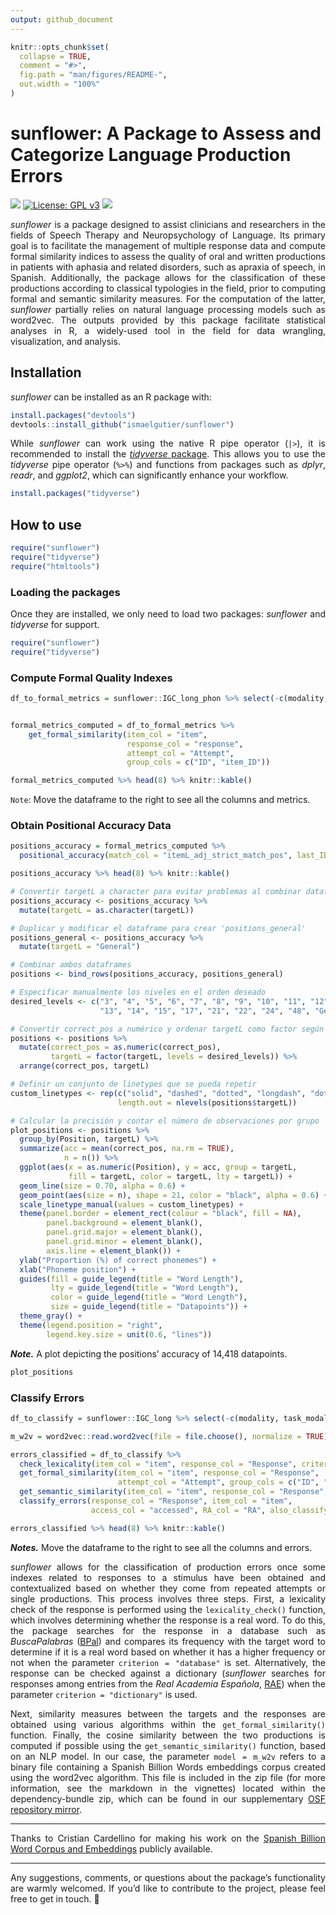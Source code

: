 ```yaml
---
output: github_document
---
```


<!-- README.md is generated from README.Rmd. Please edit that file -->

```r
knitr::opts_chunk$set(
  collapse = TRUE,
  comment = "#>",
  fig.path = "man/figures/README-",
  out.width = "100%"
)
```

# sunflower: A Package to Assess and Categorize Language Production Errors

<!-- badges start -->

![](https://img.shields.io/badge/sunflower-v._0.9.13-orange?style=flat&link=https%3A%2F%2Fgithub.com%2Fismaelgutier%2Fsunflower) [![License: GPL v3](https://img.shields.io/badge/License-GPLv3-blue.svg)](https://www.gnu.org/licenses/gpl-3.0) ![](https://img.shields.io/badge/Language-grey?style=flat&logo=R&color=grey&link=https%3A%2F%2Fwww.r-project.org%2F)

<!-- badges end -->

<div align="justify">

*sunflower* is a package designed to assist clinicians and researchers in the fields of Speech Therapy and Neuropsychology of Language. Its primary goal is to facilitate the management of multiple response data and compute formal similarity indices to assess the quality of oral and written productions in patients with aphasia and related disorders, such as apraxia of speech, in Spanish. Additionally, the package allows for the classification of these productions according to classical typologies in the field, prior to computing formal and semantic similarity measures. For the computation of the latter, *sunflower* partially relies on natural language processing models such as word2vec. The outputs provided by this package facilitate statistical analyses in R, a widely-used tool in the field for data wrangling, visualization, and analysis.

## Installation

*sunflower* can be installed as an R package with:

```r
install.packages("devtools")
devtools::install_github("ismaelgutier/sunflower")
```
While *sunflower* can work using the native R pipe operator (`|>`), it is recommended to install the [*tidyverse* package](https://www.tidyverse.org/). This allows you to use the *tidyverse* pipe operator (`%>%`) and functions from packages such as *dplyr*, *readr*, and *ggplot2*, which can significantly enhance your workflow.

```r
install.packages("tidyverse")
```

## How to use

```r
require("sunflower")
require("tidyverse")
require("htmltools")
```

### Loading the packages

Once they are installed, we only need to load two packages: *sunflower* and *tidyverse* for support.

```r
require("sunflower")
require("tidyverse")
```

### Compute Formal Quality Indexes

```r
df_to_formal_metrics = sunflower::IGC_long_phon %>% select(-c(modality, task_modality,task_type, test, task))


formal_metrics_computed = df_to_formal_metrics %>% 
    get_formal_similarity(item_col = "item", 
                          response_col = "response",
                          attempt_col = "Attempt",
                          group_cols = c("ID", "item_ID"))

formal_metrics_computed %>% head(8) %>% knitr::kable()

```
`Note`: Move the dataframe to the right to see all the columns and metrics.


### Obtain Positional Accuracy Data

```r
positions_accuracy = formal_metrics_computed %>% 
  positional_accuracy(match_col = "itemL_adj_strict_match_pos", last_ID_col = "targetL")

positions_accuracy %>% head(8) %>% knitr::kable()
```
```r
# Convertir targetL a character para evitar problemas al combinar dataframes
positions_accuracy <- positions_accuracy %>%
  mutate(targetL = as.character(targetL))

# Duplicar y modificar el dataframe para crear 'positions_general'
positions_general <- positions_accuracy %>%
  mutate(targetL = "General")

# Combinar ambos dataframes
positions <- bind_rows(positions_accuracy, positions_general)

# Especificar manualmente los niveles en el orden deseado
desired_levels <- c("3", "4", "5", "6", "7", "8", "9", "10", "11", "12",
                    "13", "14", "15", "17", "21", "22", "24", "48", "General")

# Convertir correct_pos a numérico y ordenar targetL como factor según desired_levels
positions <- positions %>%
  mutate(correct_pos = as.numeric(correct_pos),
         targetL = factor(targetL, levels = desired_levels)) %>%
  arrange(correct_pos, targetL)

# Definir un conjunto de linetypes que se pueda repetir
custom_linetypes <- rep(c("solid", "dashed", "dotted", "longdash", "dotdash"),
                        length.out = nlevels(positions$targetL))

# Calcular la precisión y contar el número de observaciones por grupo
plot_positions <- positions %>%
  group_by(Position, targetL) %>%
  summarize(acc = mean(correct_pos, na.rm = TRUE),
            n = n()) %>%
  ggplot(aes(x = as.numeric(Position), y = acc, group = targetL,
             fill = targetL, color = targetL, lty = targetL)) +
  geom_line(size = 0.70, alpha = 0.6) +
  geom_point(aes(size = n), shape = 21, color = "black", alpha = 0.6) +
  scale_linetype_manual(values = custom_linetypes) +
  theme(panel.border = element_rect(colour = "black", fill = NA),
        panel.background = element_blank(),
        panel.grid.major = element_blank(),
        panel.grid.minor = element_blank(),
        axis.line = element_blank()) +
  ylab("Proportion (%) of correct phonemes") +
  xlab("Phoneme position") +
  guides(fill = guide_legend(title = "Word Length"),
         lty = guide_legend(title = "Word Length"),
         color = guide_legend(title = "Word Length"),
         size = guide_legend(title = "Datapoints")) + 
  theme_gray() +
  theme(legend.position = "right",
        legend.key.size = unit(0.6, "lines"))

```

***Note.*** A plot depicting the positions' accuracy of 14,418 datapoints.

```r
plot_positions
```

### Classify Errors

```r
df_to_classify = sunflower::IGC_long %>% select(-c(modality, task_modality,task_type, test, task))

m_w2v = word2vec::read.word2vec(file = file.choose(), normalize = TRUE)
```

```r
errors_classified = df_to_classify %>% 
  check_lexicality(item_col = "item", response_col = "Response", criterion = "database") %>%
  get_formal_similarity(item_col = "item", response_col = "Response", 
                        attempt_col = "Attempt", group_cols = c("ID", "item_ID")) %>%
  get_semantic_similarity(item_col = "item", response_col = "Response", model = m_w2v) %>%
  classify_errors(response_col = "Response", item_col = "item",
                  access_col = "accessed", RA_col = "RA", also_classify_RAs = T)

errors_classified %>% head(8) %>% knitr::kable()
```

***Notes.*** Move the dataframe to the right to see all the columns and errors.

*sunflower* allows for the classification of production errors once some indexes related to responses to a stimulus have been obtained and contextualized based on whether they come from repeated attempts or single productions. This process involves three steps. First, a lexicality check of the response is performed using the `lexicality_check()` function, which involves determining whether the response is a real word. To do this, the package searches for the response in a database such as *BuscaPalabras* ([BPal](https://www.uv.es/~mperea/Davis_Perea_in_press.pdf)) and compares its frequency with the target word to determine if it is a real word based on whether it has a higher frequency or not when the parameter `criterion = "database"` is set. Alternatively, the response can be checked against a dictionary (*sunflower* searches for responses among entries from the *Real Academia Española*, [RAE](https://www.rae.es/)) when the parameter `criterion = "dictionary"` is used.

Next, similarity measures between the targets and the responses are obtained using various algorithms within the `get_formal_similarity()` function. Finally, the cosine similarity between the two productions is computed if possible using the `get_semantic_similarity()` function, based on an NLP model. In our case, the parameter `model = m_w2v` refers to a binary file containing a Spanish Billion Words embeddings corpus created using the word2vec algorithm. This file is included in the zip file (for more information, see the markdown in the vignettes) located within the dependency-bundle zip, which can be found in our supplementary [OSF repository mirror](https://osf.io/akuxv/).

----

Thanks to Cristian Cardellino for making his work on the [Spanish Billion Word Corpus and Embeddings](https://crscardellino.github.io/SBWCE/) publicly available.

----

Any suggestions, comments, or questions about the package's functionality are warmly welcomed. If you’d like to contribute to the project, please feel free to get in touch. 🌻

